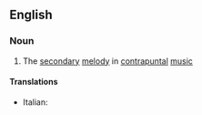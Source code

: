 ==English==

===Noun===
{{wikipedia}}
{{en-noun}}

# {{music}} The [[secondary]] [[melody]] in [[contrapuntal]] [[music]]

====Translations====
{{trans-top|countersubject}}
* Italian: {{t-|it|controsoggetto|m}}
{{trans-mid}}
{{trans-bottom}}
